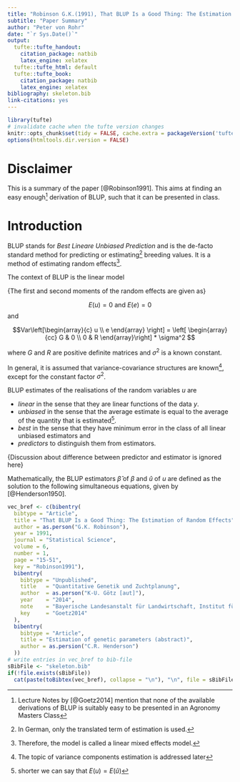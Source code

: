 ```yaml
---
title: "Robinson G.K.(1991), That BLUP Is a Good Thing: The Estimation of Random Effects"
subtitle: "Paper Summary"
author: "Peter von Rohr"
date: "`r Sys.Date()`"
output:
  tufte::tufte_handout:
    citation_package: natbib
    latex_engine: xelatex
  tufte::tufte_html: default
  tufte::tufte_book:
    citation_package: natbib
    latex_engine: xelatex
bibliography: skeleton.bib
link-citations: yes
---
```


```r
library(tufte)
# invalidate cache when the tufte version changes
knitr::opts_chunk$set(tidy = FALSE, cache.extra = packageVersion('tufte'))
options(htmltools.dir.version = FALSE)
```

# Disclaimer
This is a summary of the paper [@Robinson1991]. This aims at finding an easy enough^[Lecture Notes by [@Goetz2014] mention that none of the available derivations of BLUP is suitably easy to be presented in an Agronomy Masters Class] derivation of BLUP, such that it can be presented in class. 


# Introduction
BLUP stands for _Best Lineare Unbiased Prediction_ and is the de-facto standard method for predicting or estimating^[In German, only the translated term of estimation is used.] breeding values. It is a method of estimating random effects^[Therefore, the model is called a linear mixed effects model.]. 

The context of BLUP is the linear model

\begin{equation}
y = X\beta + Zu + e
\label{eq:LinMixedModel}
\end{equation}

\begin{tabular}{llp{10cm}}
where  &  &  \\
       &  $y$  &  vector of $n$ observable random variables \\
       &  $\beta$  &  vector of $p$ unknown parameters having fixed size (fixed effects) \\
       &  $X$, $Z$ &  known design matrices \\
       &  $u$, $e$ &  vectors of $q$ and $n$ unobservable random variables (random effects)
\end{tabular}

{The first and second moments of the random effects are given as}

$$E(u) = 0 \text{ and } E(e) = 0$$ and 

$$Var\left[\begin{array}{c} u \\ e \end{array} \right] 
  = \left[ \begin{array}{cc}  
    G  &  0 \\
    0  &  R
  \end{array}\right] * \sigma^2 
$$  

where $G$ and $R$ are positive definite matrices and $\sigma^2$ is a known constant.

In general, it is assumed that variance-covariance structures are known^[The topic of variance components estimation is addressed later], except for the constant factor $\sigma^2$. 

BLUP estimates of the realisations of the random variables $u$ are 

* _linear_ in the sense that they are linear functions of the data $y$. 
* _unbiased_ in the sense that the average estimate is equal to the average of the quantity that is estimated^[shorter we can say that $E(u) = E(\hat{u})$].
* _best_ in the sense that they have minimum error in the class of all linear unbiased estimators and 
* _predictors_ to distinguish them from estimators.

{Discussion about difference between predictor and estimator is ignored here}

Mathematically, the BLUP estimators $\hat{\beta}$ of $\beta$ and $\hat{u}$ of $u$ are defined as the solution to the following simultaneous equations, given by [@Henderson1950]. 









```r
vec_bref <- c(bibentry(
  bibtype = "Article",
  title = "That BLUP Is a Good Thing: The Estimation of Random Effects",
  author = as.person("G.K. Robinson"),
  year = 1991,
  journal = "Statistical Science",
  volume = 6,
  number = 1,
  page = "15-51",
  key = "Robinson1991"),
  bibentry(
    bibtype = "Unpublished",
    title   = "Quantitative Genetik und Zuchtplanung",
    author  = as.person("K-U. Götz [aut]"),
    year    = "2014",
    note    = "Bayerische Landesanstalt für Landwirtschaft, Institut für Tierzucht",
    key     = "Goetz2014"
  ),
  bibentry(
    bibtype = "Article",
    title = "Estimation of genetic parameters (abstract)",
    author = as.persion("C.R. Henderson")
  ))
# write entries in vec_bref to bib-file
sBibFile <- "skeleton.bib"
if(!file.exists(sBibFile))
  cat(paste(toBibtex(vec_bref), collapse = "\n"), "\n", file = sBibFile)

```
